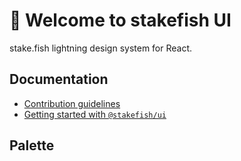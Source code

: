 
<Meta title="Welcome 👋" />

# 👋 Welcome to stakefish UI

stake.fish lightning design system for React.

## Documentation

- [Contribution guidelines](https://github.com/stakefish/stakefish-ui/blob/master/docs/contribution-guidelines.md)
- [Getting started with `@stakefish/ui`](https://github.com/stakefish/stakefish-ui/blob/master/docs/getting-started.md)

## Palette

<ColorPalette>
  <ColorItem title="Black" subtitle="theme.palette.black" colors={["#7D8499", "#697087", "#313540", "#00030E"]} />
  <ColorItem title="Gray" subtitle="theme.palette.gray" colors={["#FAFBFC", "#F5F5F7", "#E1E3E8", "#BBBEC7"]} />
  <ColorItem title="Green" subtitle="theme.palette.green" colors={["#82D318", "#6BBD00", "#0BA012", "#008E07"]} />
  <ColorItem title="Red" subtitle="theme.palette.red" colors={["#FF5959", "#F04646"]} />
</ColorPalette>
